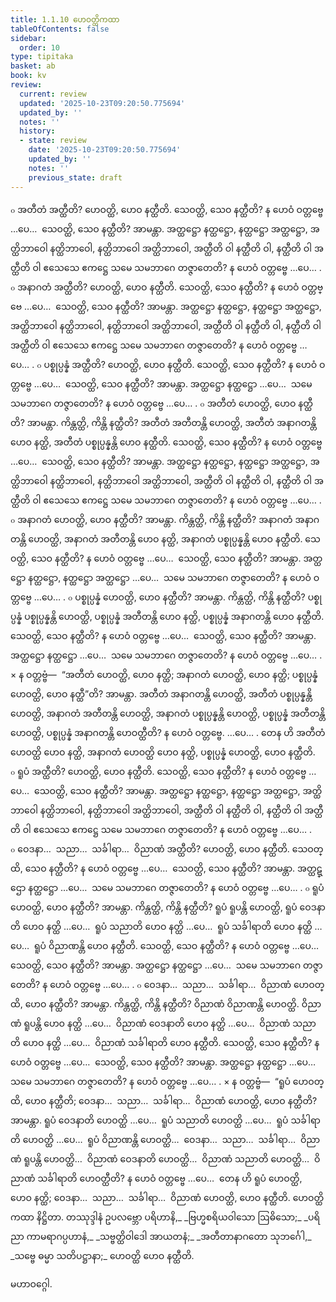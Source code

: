 ```yaml
---
title: 1.1.10 ဟေဝတ္ထိကထာ
tableOfContents: false
sidebar:
  order: 10
type: tipitaka
basket: ab
book: kv
review:
  current: review
  updated: '2025-10-23T09:20:50.775694'
  updated_by: ''
  notes: ''
  history:
  - state: review
    date: '2025-10-23T09:20:50.775694'
    updated_by: ''
    notes: ''
    previous_state: draft
---
```



<ReviewStatus review={frontmatter.review} showDetails={true} />

<HypothesisAnnotation frontmatter={frontmatter} />

<DynamicBreadcrumb />

<Division number="304" book="kv" e="ch" v="32" p="124">

<Paragraph number="778" book="kv">
๐ အတီတံ အတ္ထီတိ? ဟေဝတ္ထိ, ဟေဝ နတ္ထီတိ. သေဝတ္ထိ, သေဝ နတ္ထီတိ? န ဟေဝံ ဝတ္တဗ္ဗေ …ပေ…  သေဝတ္ထိ, သေဝ နတ္ထီတိ? အာမန္တာ. အတ္ထဋ္ဌော နတ္ထဋ္ဌော, နတ္ထဋ္ဌော အတ္ထဋ္ဌော, အတ္ထိဘာဝေါ နတ္ထိဘာဝေါ, နတ္ထိဘာဝေါ အတ္ထိဘာဝေါ, အတ္ထီတိ ဝါ နတ္ထီတိ ဝါ, နတ္ထီတိ ဝါ အတ္ထီတိ ဝါ ဧသေသေ ဧကဋ္ဌေ သမေ သမဘာဂေ တဇ္ဇာတေတိ? န ဟေဝံ ဝတ္တဗ္ဗေ …ပေ… .
</Paragraph>

<Paragraph number="779" book="kv">
๐ အနာဂတံ အတ္ထီတိ? ဟေဝတ္ထိ, ဟေဝ နတ္ထီတိ. သေဝတ္ထိ, သေဝ နတ္ထီတိ? န ဟေဝံ ဝတ္တဗ္ဗေ …ပေ…  သေဝတ္ထိ, သေဝ နတ္ထီတိ? အာမန္တာ. အတ္ထဋ္ဌော နတ္ထဋ္ဌော, နတ္ထဋ္ဌော အတ္ထဋ္ဌော, အတ္ထိဘာဝေါ နတ္ထိဘာဝေါ, နတ္ထိဘာဝေါ အတ္ထိဘာဝေါ, အတ္ထီတိ ဝါ နတ္ထီတိ ဝါ, နတ္ထီတိ ဝါ အတ္ထီတိ ဝါ ဧသေသေ ဧကဋ္ဌေ သမေ သမဘာဂေ တဇ္ဇာတေတိ? န ဟေဝံ ဝတ္တဗ္ဗေ …ပေ… .
</Paragraph>

<Paragraph number="780" book="kv">
๐ ပစ္စုပ္ပန္နံ အတ္ထီတိ? ဟေဝတ္ထိ, ဟေဝ နတ္ထီတိ. သေဝတ္ထိ, သေဝ နတ္ထီတိ? န ဟေဝံ ဝတ္တဗ္ဗေ …ပေ…  သေဝတ္ထိ, သေဝ နတ္ထီတိ? အာမန္တာ. အတ္ထဋ္ဌော နတ္ထဋ္ဌော …ပေ…  သမေ သမဘာဂေ တဇ္ဇာတေတိ? န ဟေဝံ ဝတ္တဗ္ဗေ …ပေ… .
</Paragraph>

</Division>
<Division number="305" book="kv" e="ch" v="32" p="125">

<Paragraph number="781" book="kv">
๐ အတီတံ ဟေဝတ္ထိ, ဟေဝ နတ္ထီတိ? အာမန္တာ. ကိန္တတ္ထိ, ကိန္တိ နတ္ထီတိ? အတီတံ အတီတန္တိ ဟေဝတ္ထိ, အတီတံ အနာဂတန္တိ ဟေဝ နတ္ထိ, အတီတံ ပစ္စုပ္ပန္နန္တိ ဟေဝ နတ္ထီတိ. သေဝတ္ထိ, သေဝ နတ္ထီတိ? န ဟေဝံ ဝတ္တဗ္ဗေ …ပေ…  သေဝတ္ထိ, သေဝ နတ္ထီတိ? အာမန္တာ. အတ္ထဋ္ဌော နတ္ထဋ္ဌော, နတ္ထဋ္ဌော အတ္ထဋ္ဌော, အတ္ထိဘာဝေါ နတ္ထိဘာဝေါ, နတ္ထိဘာဝေါ အတ္ထိဘာဝေါ, အတ္ထီတိ ဝါ နတ္ထီတိ ဝါ, နတ္ထီတိ ဝါ အတ္ထီတိ ဝါ ဧသေသေ ဧကဋ္ဌေ သမေ သမဘာဂေ တဇ္ဇာတေတိ? န ဟေဝံ ဝတ္တဗ္ဗေ …ပေ… .
</Paragraph>

<Paragraph number="782" book="kv">
๐ အနာဂတံ ဟေဝတ္ထိ, ဟေဝ နတ္ထီတိ? အာမန္တာ. ကိန္တတ္ထိ, ကိန္တိ နတ္ထီတိ? အနာဂတံ အနာဂတန္တိ ဟေဝတ္ထိ, အနာဂတံ အတီတန္တိ ဟေဝ နတ္ထိ, အနာဂတံ ပစ္စုပ္ပန္နန္တိ ဟေဝ နတ္ထီတိ. သေဝတ္ထိ, သေဝ နတ္ထီတိ? န ဟေဝံ ဝတ္တဗ္ဗေ …ပေ…  သေဝတ္ထိ, သေဝ နတ္ထီတိ? အာမန္တာ. အတ္ထဋ္ဌော နတ္ထဋ္ဌော, နတ္ထဋ္ဌော အတ္ထဋ္ဌော …ပေ…  သမေ သမဘာဂေ တဇ္ဇာတေတိ? န ဟေဝံ ဝတ္တဗ္ဗေ …ပေ… .
</Paragraph>

<Paragraph number="783" book="kv">
๐ ပစ္စုပ္ပန္နံ ဟေဝတ္ထိ, ဟေဝ နတ္ထီတိ? အာမန္တာ. ကိန္တတ္ထိ, ကိန္တိ နတ္ထီတိ? ပစ္စုပ္ပန္နံ ပစ္စုပ္ပန္နန္တိ ဟေဝတ္ထိ, ပစ္စုပ္ပန္နံ အတီတန္တိ ဟေဝ နတ္ထိ, ပစ္စုပ္ပန္နံ အနာဂတန္တိ ဟေဝ နတ္ထီတိ. သေဝတ္ထိ, သေဝ နတ္ထီတိ? န ဟေဝံ ဝတ္တဗ္ဗေ …ပေ…  သေဝတ္ထိ, သေဝ နတ္ထီတိ? အာမန္တာ. အတ္ထဋ္ဌော နတ္ထဋ္ဌော …ပေ…  သမေ သမဘာဂေ တဇ္ဇာတေတိ? န ဟေဝံ ဝတ္တဗ္ဗေ …ပေ… .
</Paragraph>

<Paragraph number="784" book="kv">
× န ဝတ္တဗ္ဗံ—  “အတီတံ ဟေဝတ္ထိ, ဟေဝ နတ္ထိ; အနာဂတံ ဟေဝတ္ထိ, ဟေဝ နတ္ထိ; ပစ္စုပ္ပန္နံ ဟေဝတ္ထိ, ဟေဝ နတ္ထီ”တိ? အာမန္တာ. အတီတံ အနာဂတန္တိ ဟေဝတ္ထိ, အတီတံ ပစ္စုပ္ပန္နန္တိ ဟေဝတ္ထိ, အနာဂတံ အတီတန္တိ ဟေဝတ္ထိ, အနာဂတံ ပစ္စုပ္ပန္နန္တိ ဟေဝတ္ထိ, ပစ္စုပ္ပန္နံ အတီတန္တိ ဟေဝတ္ထိ, ပစ္စုပ္ပန္နံ အနာဂတန္တိ ဟေဝတ္ထီတိ? န ဟေဝံ ဝတ္တဗ္ဗေ. …ပေ… . တေန ဟိ အတီတံ ဟေဝတ္ထိ ဟေဝ နတ္ထိ, အနာဂတံ ဟေဝတ္ထိ ဟေဝ နတ္ထိ, ပစ္စုပ္ပန္နံ ဟေဝတ္ထိ, ဟေဝ နတ္ထီတိ.
</Paragraph>

</Division>
<Division number="306" book="kv" e="ch" v="32" p="125">

<Paragraph number="785" book="kv">
๐ ရူပံ အတ္ထီတိ? ဟေဝတ္ထိ, ဟေဝ နတ္ထီတိ. သေဝတ္ထိ, သေဝ နတ္ထီတိ? န ဟေဝံ ဝတ္တဗ္ဗေ …ပေ…  သေဝတ္ထိ, သေဝ နတ္ထီတိ? အာမန္တာ. အတ္ထဋ္ဌော နတ္ထဋ္ဌော, နတ္ထဋ္ဌော အတ္ထဋ္ဌော, အတ္ထိဘာဝေါ နတ္ထိဘာဝေါ, နတ္ထိဘာဝေါ အတ္ထိဘာဝေါ, အတ္ထီတိ ဝါ နတ္ထီတိ ဝါ, နတ္ထီတိ ဝါ အတ္ထီတိ ဝါ ဧသေသေ ဧကဋ္ဌေ သမေ သမဘာဂေ တဇ္ဇာတေတိ? န ဟေဝံ ဝတ္တဗ္ဗေ …ပေ… .
</Paragraph>

<Paragraph number="786" book="kv">
๐ ဝေဒနာ…  သညာ…  သင်္ခါရာ…  ဝိညာဏံ အတ္ထီတိ? ဟေဝတ္ထိ, ဟေဝ နတ္ထီတိ. သေဝတ္ထိ, သေဝ နတ္ထီတိ? န ဟေဝံ ဝတ္တဗ္ဗေ …ပေ…  သေဝတ္ထိ, သေဝ နတ္ထီတိ? အာမန္တာ. အတ္ထဋ္ဌော နတ္ထဋ္ဌော …ပေ…  သမေ သမဘာဂေ တဇ္ဇာတေတိ? န ဟေဝံ ဝတ္တဗ္ဗေ …ပေ… .
</Paragraph>

<Paragraph number="787" book="kv">
๐ ရူပံ ဟေဝတ္ထိ, ဟေဝ နတ္ထီတိ? အာမန္တာ. ကိန္တတ္ထိ, ကိန္တိ နတ္ထီတိ? ရူပံ ရူပန္တိ ဟေဝတ္ထိ, ရူပံ ဝေဒနာတိ ဟေဝ နတ္ထိ …ပေ…  ရူပံ သညာတိ ဟေဝ နတ္ထိ …ပေ…  ရူပံ သင်္ခါရာတိ ဟေဝ နတ္ထိ …ပေ…  ရူပံ ဝိညာဏန္တိ ဟေဝ နတ္ထီတိ. သေဝတ္ထိ, သေဝ နတ္ထီတိ? န ဟေဝံ ဝတ္တဗ္ဗေ …ပေ…  သေဝတ္ထိ, သေဝ နတ္ထီတိ? အာမန္တာ. အတ္ထဋ္ဌော နတ္ထဋ္ဌော …ပေ…  သမေ သမဘာဂေ တဇ္ဇာတေတိ? န ဟေဝံ ဝတ္တဗ္ဗေ …ပေ… .
</Paragraph>

<Paragraph number="788" book="kv">
๐ ဝေဒနာ…  သညာ…  သင်္ခါရာ…  ဝိညာဏံ ဟေဝတ္ထိ, ဟေဝ နတ္ထီတိ? အာမန္တာ. ကိန္တတ္ထိ, ကိန္တိ နတ္ထီတိ? ဝိညာဏံ ဝိညာဏန္တိ ဟေဝတ္ထိ. ဝိညာဏံ ရူပန္တိ ဟေဝ နတ္ထိ …ပေ…  ဝိညာဏံ ဝေဒနာတိ ဟေဝ နတ္ထိ …ပေ…  ဝိညာဏံ သညာတိ ဟေဝ နတ္ထိ …ပေ…  ဝိညာဏံ သင်္ခါရာတိ ဟေဝ နတ္ထီတိ. သေဝတ္ထိ, သေဝ နတ္ထီတိ? န ဟေဝံ ဝတ္တဗ္ဗေ …ပေ…  သေဝတ္ထိ, သေဝ နတ္ထီတိ? အာမန္တာ. အတ္ထဋ္ဌော နတ္ထဋ္ဌော …ပေ…  သမေ သမဘာဂေ တဇ္ဇာတေတိ? န ဟေဝံ ဝတ္တဗ္ဗေ …ပေ… .
</Paragraph>

<Paragraph number="789" book="kv">
× န ဝတ္တဗ္ဗံ—  “ရူပံ ဟေဝတ္ထိ, ဟေဝ နတ္ထီတိ; ဝေဒနာ…  သညာ…  သင်္ခါရာ…  ဝိညာဏံ ဟေဝတ္ထိ, ဟေဝ နတ္ထီတိ? အာမန္တာ. ရူပံ ဝေဒနာတိ ဟေဝတ္ထိ …ပေ…  ရူပံ သညာတိ ဟေဝတ္ထိ …ပေ…  ရူပံ သင်္ခါရာတိ ဟေဝတ္ထိ …ပေ…  ရူပံ ဝိညာဏန္တိ ဟေဝတ္ထိ…  ဝေဒနာ…  သညာ…  သင်္ခါရာ…  ဝိညာဏံ ရူပန္တိ ဟေဝတ္ထိ…  ဝိညာဏံ ဝေဒနာတိ ဟေဝတ္ထိ…  ဝိညာဏံ သညာတိ ဟေဝတ္ထိ…  ဝိညာဏံ သင်္ခါရာတိ ဟေဝတ္ထီတိ? န ဟေဝံ ဝတ္တဗ္ဗေ …ပေ…  တေန ဟိ ရူပံ ဟေဝတ္ထိ, ဟေဝ နတ္ထိ; ဝေဒနာ…  သညာ…  သင်္ခါရာ…  ဝိညာဏံ ဟေဝတ္ထိ, ဟေဝ နတ္ထီတိ.

</Paragraph>
</Division>

<Paragraph number="790" type="center" book="kv">
ဟေဝတ္ထိကထာ နိဋ္ဌိတာ.



</Paragraph>

<Paragraph number="791" type="center" book="kv">
တဿုဒ္ဒါနံ


</Paragraph>

<Paragraph number="792" type="verses" book="kv">
ဥပလဗ္ဘော ပရိဟာနိ,_  
_ဗြဟ္မစရိယဝါသော ဩဓိသော;_  
_ပရိညာ ကာမရာဂပ္ပဟာနံ,_  
_သဗ္ဗတ္ထိဝါဒေါ အာယတနံ;_  
_အတီတာနာဂတော သုဘင်္ဂေါ,_  
_သဗ္ဗေ ဓမ္မာ သတိပဋ္ဌာနာ;_  


</Paragraph>

<Paragraph number="793" type="center" book="kv">
ဟေဝတ္ထိ ဟေဝ နတ္ထီတိ.

  
မဟာဝဂ္ဂေါ.
</Paragraph>